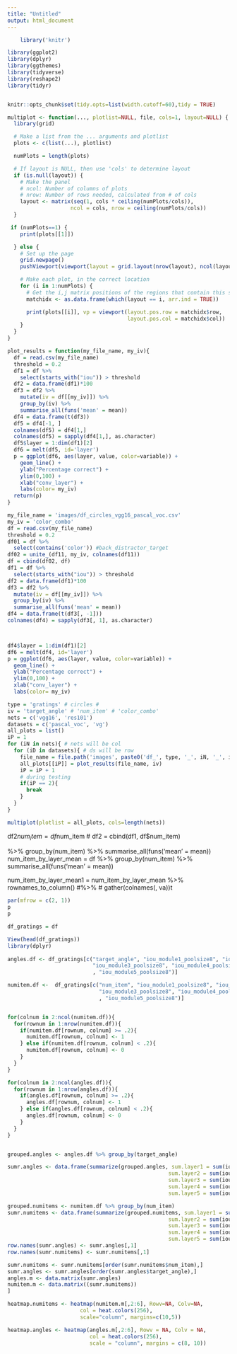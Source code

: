 ---
title: "Untitled"
output: html_document
---

```{r message=FALSE, warning=FALSE, tidy=TRUE, echo = FALSE}
    library('knitr')

library(ggplot2)
library(dplyr)
library(ggthemes)
library(tidyverse)
library(reshape2)
library(tidyr)


knitr::opts_chunk$set(tidy.opts=list(width.cutoff=60),tidy = TRUE) 
```

```{r}
multiplot <- function(..., plotlist=NULL, file, cols=1, layout=NULL) {
  library(grid)

  # Make a list from the ... arguments and plotlist
  plots <- c(list(...), plotlist)

  numPlots = length(plots)

  # If layout is NULL, then use 'cols' to determine layout
  if (is.null(layout)) {
    # Make the panel
    # ncol: Number of columns of plots
    # nrow: Number of rows needed, calculated from # of cols
    layout <- matrix(seq(1, cols * ceiling(numPlots/cols)),
                    ncol = cols, nrow = ceiling(numPlots/cols))
  }

 if (numPlots==1) {
    print(plots[[1]])

  } else {
    # Set up the page
    grid.newpage()
    pushViewport(viewport(layout = grid.layout(nrow(layout), ncol(layout))))

    # Make each plot, in the correct location
    for (i in 1:numPlots) {
      # Get the i,j matrix positions of the regions that contain this subplot
      matchidx <- as.data.frame(which(layout == i, arr.ind = TRUE))

      print(plots[[i]], vp = viewport(layout.pos.row = matchidx$row,
                                      layout.pos.col = matchidx$col))
    }
  }
}
```


```{r}

plot_results = function(my_file_name, my_iv){
  df = read.csv(my_file_name)
  threshold = 0.2
  df1 = df %>%
    select(starts_with("iou")) > threshold
  df2 = data.frame(df1)*100
  df3 = df2 %>%
    mutate(iv = df[[my_iv]]) %>%
    group_by(iv) %>%
    summarise_all(funs('mean' = mean))
  df4 = data.frame(t(df3))
  df5 = df4[-1, ]
  colnames(df5) = df4[1,]
  colnames(df5) = sapply(df4[1,], as.character)
  df5$layer = 1:dim(df1)[2]
  df6 = melt(df5, id='layer')
  p = ggplot(df6, aes(layer, value, color=variable)) +
    geom_line() +
    ylab("Percentage correct") +
    ylim(0,100) +
    xlab("conv_layer") +
    labs(color= my_iv)
  return(p)
}

```


```{r}
my_file_name = 'images/df_circles_vgg16_pascal_voc.csv'
my_iv = 'color_combo'
df = read.csv(my_file_name)
threshold = 0.2
df01 = df %>%
  select(contains('color')) #back_distractor_target
df02 = unite_(df11, my_iv, colnames(df11))
df = cbind(df02, df)
df1 = df %>%
  select(starts_with("iou")) > threshold
df2 = data.frame(df1)*100
df3 = df2 %>%
  mutate(iv = df[[my_iv]]) %>%
  group_by(iv) %>%
  summarise_all(funs('mean' = mean))
df4 = data.frame(t(df3[, -1]))
colnames(df4) = sapply(df3[, 1], as.character)



df4$layer = 1:dim(df1)[2]
df6 = melt(df4, id='layer')
p = ggplot(df6, aes(layer, value, color=variable)) +
  geom_line() +
  ylab("Percentage correct") +
  ylim(0,100) +
  xlab("conv_layer") +
  labs(color= my_iv)
```



```{r}
type = 'gratings' # circles #
iv = 'target_angle' # 'num_item' # 'color_combo'
nets = c('vgg16', 'res101')
datasets = c('pascal_voc', 'vg')
all_plots = list()
iP = 1
for (iN in nets){ # nets will be col
  for (iD in datasets){ # ds will be row
    file_name = file.path('images', paste0('df_', type, '_', iN, '_', iD, '.csv'))
    all_plots[[iP]] = plot_results(file_name, iv)
    iP = iP + 1
    # during testing
    if(iP == 2){
      break
    }
  }
}

multiplot(plotlist = all_plots, cols=length(nets))
```
df2$num_item = df$num_item
# df2 = cbind(df1, df$num_item)

%>%
  group_by(num_item) %>%
  summarise_all(funs('mean' = mean))
num_item_by_layer_mean = df %>%
  group_by(num_item) %>%
  summarise_all(funs('mean' = mean))

num_item_by_layer_mean1 = num_item_by_layer_mean %>%
  rownames_to_column() #%>%
  # gather(colnames(, va))t 

```{r}

par(mfrow = c(2, 1))
p
p
```


```{r}
df_gratings = df

View(head(df_gratings))
library(dplyr)
                                          
angles.df <- df_gratings[c("target_angle", "iou_module1_poolsize8", "iou_module2_poolsize8", 
                           "iou_module3_poolsize8", "iou_module4_poolsize8"
                           , "iou_module5_poolsize8")]

numitem.df <-  df_gratings[c("num_item", "iou_module1_poolsize8", "iou_module2_poolsize8", 
                             "iou_module3_poolsize8", "iou_module4_poolsize8"
                             , "iou_module5_poolsize8")]


for(colnum in 2:ncol(numitem.df)){
  for(rownum in 1:nrow(numitem.df)){
    if(numitem.df[rownum, colnum] >= .2){
      numitem.df[rownum, colnum] <- 1
    } else if(numitem.df[rownum, colnum] < .2){
      numitem.df[rownum, colnum] <- 0 
    }
  }
}

for(colnum in 2:ncol(angles.df)){
  for(rownum in 1:nrow(angles.df)){
    if(angles.df[rownum, colnum] >= .2){
      angles.df[rownum, colnum] <- 1
    } else if(angles.df[rownum, colnum] < .2){
      angles.df[rownum, colnum] <- 0 
    }
  }
}


grouped.angles <- angles.df %>% group_by(target_angle)

sumr.angles <- data.frame(summarize(grouped.angles, sum.layer1 = sum(iou_module1_poolsize8), 
                                                   sum.layer2 = sum(iou_module2_poolsize8),
                                                   sum.layer3 = sum(iou_module3_poolsize8),
                                                   sum.layer4 = sum(iou_module4_poolsize8),
                                                   sum.layer5 = sum(iou_module5_poolsize8)))

grouped.numitems <- numitem.df %>% group_by(num_item)
sumr.numitems <- data.frame(summarize(grouped.numitems, sum.layer1 = sum(iou_module1_poolsize8), 
                                                   sum.layer2 = sum(iou_module2_poolsize8),
                                                   sum.layer3 = sum(iou_module3_poolsize8),
                                                   sum.layer4 = sum(iou_module4_poolsize8),
                                                   sum.layer5 = sum(iou_module5_poolsize8)))
row.names(sumr.angles) <- sumr.angles[,1]
row.names(sumr.numitems) <- sumr.numitems[,1]

sumr.numitems <- sumr.numitems[order(sumr.numitems$num_item),]
sumr.angles <- sumr.angles[order(sumr.angles$target_angle),]
angles.m <- data.matrix(sumr.angles)
numitem.m <- data.matrix((sumr.numitems))
]

heatmap.numitems <- heatmap(numitem.m[,2:6], Rowv=NA, Colv=NA, 
                       col = heat.colors(256), 
                       scale="column", margins=c(10,5))

heatmap.angles <- heatmap(angles.m[,2:6], Rowv = NA, Colv = NA, 
                          col = heat.colors(256), 
                          scale = "column", margins = c(8, 10))


```